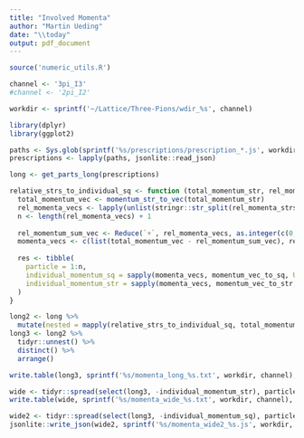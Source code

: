 ```yaml
---
title: "Involved Momenta"
author: "Martin Ueding"
date: "\\today"
output: pdf_document
---
```


```r
source('numeric_utils.R')

channel <- '3pi_I3'
#channel <- '2pi_I2'

workdir <- sprintf('~/Lattice/Three-Pions/wdir_%s', channel)

library(dplyr)
library(ggplot2)
```

```r
paths <- Sys.glob(sprintf('%s/prescriptions/prescription_*.js', workdir))
prescriptions <- lapply(paths, jsonlite::read_json)
```

```r
long <- get_parts_long(prescriptions)
```

```r
relative_strs_to_individual_sq <- function (total_momentum_str, rel_momenta_strs) {
  total_momentum_vec <- momentum_str_to_vec(total_momentum_str)
  rel_momenta_vecs <- lapply(unlist(stringr::str_split(rel_momenta_strs, ',')), momentum_str_to_vec)
  n <- length(rel_momenta_vecs) + 1
  
  rel_momentum_sum_vec <- Reduce(`+`, rel_momenta_vecs, as.integer(c(0, 0, 0)))
  momenta_vecs <- c(list(total_momentum_vec - rel_momentum_sum_vec), rel_momenta_vecs)
  
  res <- tibble(
    particle = 1:n,
    individual_momentum_sq = sapply(momenta_vecs, momentum_vec_to_sq, USE.NAMES = FALSE),
    individual_momentum_str = sapply(momenta_vecs, momentum_vec_to_str, USE.NAMES = FALSE)
  )
}
```

```r
long2 <- long %>%
  mutate(nested = mapply(relative_strs_to_individual_sq, total_momentum_str, rel_momenta_str, SIMPLIFY = FALSE, USE.NAMES = FALSE))
long3 <- long2 %>%
  tidyr::unnest() %>%
  distinct() %>%
  arrange()
```

```r
write.table(long3, sprintf('%s/momenta_long_%s.txt', workdir, channel), row.names = FALSE)

wide <- tidyr::spread(select(long3, -individual_momentum_str), particle, individual_momentum_sq, sep = '_')
write.table(wide, sprintf('%s/momenta_wide_%s.txt', workdir, channel), row.names = FALSE)

wide2 <- tidyr::spread(select(long3, -individual_momentum_sq), particle, individual_momentum_str, sep = '_')
jsonlite::write_json(wide2, sprintf('%s/momenta_wide2_%s.js', workdir, channel))
```